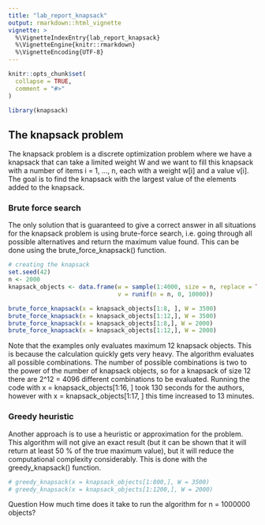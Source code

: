 ```yaml
---
title: "lab_report_knapsack"
output: rmarkdown::html_vignette
vignette: >
  %\VignetteIndexEntry{lab_report_knapsack}
  %\VignetteEngine{knitr::rmarkdown}
  %\VignetteEncoding{UTF-8}
---
```


```r
knitr::opts_chunk$set(
  collapse = TRUE,
  comment = "#>"
)
```

```r
library(knapsack)
```
## The knapsack problem
The knapsack problem is a discrete optimization problem where we have a knapsack that can take a limited weight W and we want to fill this knapsack with a number of items i = 1, ..., n, each with a weight w[i] and a value v[i]. The goal is to find the knapsack with the largest value of the elements added to the knapsack.

### Brute force search
The only solution that is guaranteed to give a correct answer in all situations for the knapsack problem is using brute-force search, i.e. going through all possible alternatives and return the maximum value found.
This can be done using the brute_force_knapsack() function.
```r
# creating the knapsack
set.seed(42)
n <- 2000
knapsack_objects <- data.frame(w = sample(1:4000, size = n, replace = TRUE), 
                               v = runif(n = n, 0, 10000))

brute_force_knapsack(x = knapsack_objects[1:8, ], W = 3500)
brute_force_knapsack(x = knapsack_objects[1:12,], W = 3500)
brute_force_knapsack(x = knapsack_objects[1:8,], W = 2000)
brute_force_knapsack(x = knapsack_objects[1:12,], W = 2000)
```
Note that the examples only evaluates maximum 12 knapsack objects. This is because the calculation quickly gets very heavy. The algorithm evaluates all possible combinations. The number of possible combinations is two to the power of the number of knapsack objects, so for a knapsack of size 12 there are 2^12 = 4096 different combinations to be evaluated. Running the code with x = knapsack_objects[1:16, ] took 130 seconds for the authors, however with x = knapsack_objects[1:17, ] this time increased to 13 minutes.

### Greedy heuristic
Another approach is to use a heuristic or approximation for the problem. This algorithm will not give an exact result (but it can be shown that it will return at least 50 % of the true maximum value), but it will reduce the computational complexity considerably.
This is done with the greedy_knapsack() function.
```r
# greedy_knapsack(x = knapsack_objects[1:800,], W = 3500)
# greedy_knapsack(x = knapsack_objects[1:1200,], W = 2000)
```


Question How much time does it take to run the algorithm for n = 1000000 objects?
